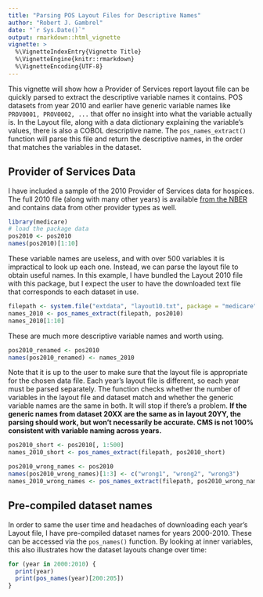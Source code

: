 ```yaml
---
title: "Parsing POS Layout Files for Descriptive Names"
author: "Robert J. Gambrel"
date: "`r Sys.Date()`"
output: rmarkdown::html_vignette
vignette: >
  %\VignetteIndexEntry{Vignette Title}
  %\VignetteEngine{knitr::rmarkdown}
  %\VignetteEncoding{UTF-8}
---
```


This vignette will show how a Provider of Services report layout file can be
quickly parsed to extract the descriptive variable names it contains. POS
datasets from year 2010 and earlier have generic variable names like `PROV0001,
PROV0002, ...` that offer no insight into what the variable actually is. In the
Layout file, along with a data dictionary explaining the variable's values,
there is also a COBOL descriptive name. The `pos_names_extract()` function will
parse this file and return the descriptive names, in the order that matches the
variables in the dataset.

## Provider of Services Data

I have included a sample of the 2010 Provider of Services data for hospices. The
full 2010 file (along with many other years) is available [from the
NBER](https://www.nber.org/data/provider-of-services.html) and contains data
from other provider types as well.

```r
library(medicare)
# load the package data
pos2010 <- pos2010
names(pos2010)[1:10]
```

These variable names are useless, and with over 500 variables it is impractical 
to look up each one. Instead, we can parse the layout file to obtain useful
names. In this example, I have bundled the Layout 2010 file with this package, 
but I expect the user to have the downloaded text file that corresponds to each
dataset in use.

```r
filepath <- system.file("extdata", "layout10.txt", package = "medicare")
names_2010 <- pos_names_extract(filepath, pos2010)
names_2010[1:10]
```

These are much more descriptive variable names and worth using.

```r
pos2010_renamed <- pos2010
names(pos2010_renamed) <- names_2010
```

Note that it is up to the user to make sure that the layout file is appropriate 
for the chosen data file. Each year's layout file is different, so each year 
must be parsed separately. The function checks whether the number of variables 
in the layout file and dataset match and whether the generic variable names are 
the same in both. It will stop if there's a problem. **If the generic names from
dataset 20XX are the same as in layout 20YY, the parsing should work, but won't
necessarily be accurate. CMS is not 100% consistent with variable naming across
years.**

```r
pos2010_short <- pos2010[, 1:500]
names_2010_short <- pos_names_extract(filepath, pos2010_short)
```

```r
pos2010_wrong_names <- pos2010
names(pos2010_wrong_names)[1:3] <- c("wrong1", "wrong2", "wrong3")
names_2010_wrong_names <- pos_names_extract(filepath, pos2010_wrong_names)
```


## Pre-compiled dataset names 

In order to same the user time and headaches of
downloading each year's Layout file, I have pre-compiled dataset names for years
2000-2010. These can be accessed via the `pos_names()` function. By looking at
inner variables, this also illustrates how the dataset layouts change over time:

```r
for (year in 2000:2010) {
  print(year)
  print(pos_names(year)[200:205])
}
```
